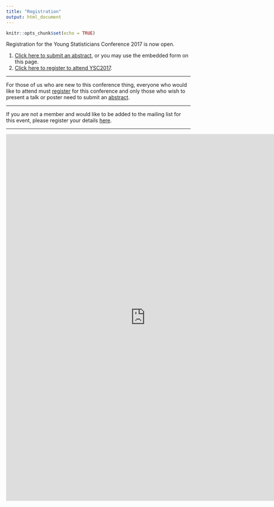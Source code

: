 ```yaml
---
title: "Registration"
output: html_document
---
```


```r
knitr::opts_chunk$set(echo = TRUE)
```

Registration for the Young Statisticians Conference 2017 is now open. 

1. [Click here to submit an abstract](https://docs.google.com/forms/d/e/1FAIpQLScb9AN4J6odAa8HleA_fsKJ_vG_Ukn7XMM4Dz_Cv67z0jGjTA/viewform), or you may use the embedded form on this page.
2. [Click here to register to attend YSC2017](https://statsoc.360membershipcrm.com.au/member/eventreg.php?eid=NDQ). 

***

For those of us who are new to this conference thing, everyone who would like to attend must [register]((https://statsoc.360membershipcrm.com.au/member/eventreg.php?eid=NDQ)) for this conference and only those who wish to present a talk or poster need to submit an [abstract](https://docs.google.com/forms/d/e/1FAIpQLScb9AN4J6odAa8HleA_fsKJ_vG_Ukn7XMM4Dz_Cv67z0jGjTA/viewform).

***

If you are not a member and would like to be added to the mailing list for this event, please register your details [here](https://docs.google.com/forms/d/e/1FAIpQLScrtwxu4CRayb7iUTjwX7zQJUarav-D2kOXRV-SVX8LTXmJOA/viewform).

***

<div>
<iframe src="https://docs.google.com/forms/d/e/1FAIpQLScb9AN4J6odAa8HleA_fsKJ_vG_Ukn7XMM4Dz_Cv67z0jGjTA/viewform?embedded=true" width="760" height="1000" frameborder="0" marginheight="0" marginwidth="0">Loading...</iframe>
</div>  